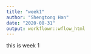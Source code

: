 ```yaml
---
title: "week1"
author: "Shengtong Han"
date: "2020-08-31"
output: workflowr::wflow_html
---
```


this is week 1



```r

```

